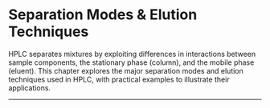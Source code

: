 # Separation Modes & Elution Techniques {#sec-types .unnumbered}

 HPLC separates mixtures by exploiting differences in interactions between sample components, the stationary phase (column), and the mobile phase (eluent). 
 This chapter explores the major separation modes and elution techniques used in HPLC, with practical examples to illustrate their applications.


---

